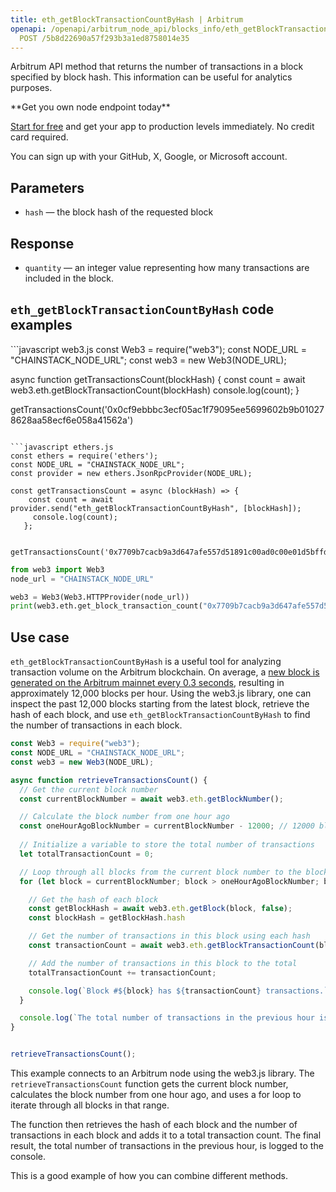 ---
title: eth_getBlockTransactionCountByHash | Arbitrum
openapi: /openapi/arbitrum_node_api/blocks_info/eth_getBlockTransactionCountByHash.json
  POST /5b8d22690a57f293b3a1ed8758014e35
---

Arbitrum API method that returns the number of transactions in a block specified by block hash. This information can be useful for analytics purposes.

<Check>
**Get you own node endpoint today**

[Start for free](https://console.chainstack.com/) and get your app to production levels immediately. No credit card required.

You can sign up with your GitHub, X, Google, or Microsoft account.
</Check>


## Parameters

* `hash` — the block hash of the requested block

## Response

* `quantity` — an integer value representing how many transactions are included in the block.

## `eth_getBlockTransactionCountByHash` code examples

<CodeGroup>
```javascript web3.js
const Web3 = require("web3");
const NODE_URL = "CHAINSTACK_NODE_URL";
const web3 = new Web3(NODE_URL);

async function getTransactionsCount(blockHash) {
  const count = await web3.eth.getBlockTransactionCount(blockHash)
  console.log(count);
}

getTransactionsCount('0x0cf9ebbbc3ecf05ac1f79095ee5699602b9b010278628aa58ecf6e058a41562a')
```

```javascript ethers.js
const ethers = require('ethers');
const NODE_URL = "CHAINSTACK_NODE_URL";
const provider = new ethers.JsonRpcProvider(NODE_URL);

const getTransactionsCount = async (blockHash) => {
    const count = await provider.send("eth_getBlockTransactionCountByHash", [blockHash]);
     console.log(count);
   };

   getTransactionsCount('0x7709b7cacb9a3d647afe557d51891c00ad0c00e01d5bffdbcfe6c1730d36290c');
```

```python web3.py
from web3 import Web3  
node_url = "CHAINSTACK_NODE_URL" 

web3 = Web3(Web3.HTTPProvider(node_url)) 
print(web3.eth.get_block_transaction_count("0x7709b7cacb9a3d647afe557d51891c00ad0c00e01d5bffdbcfe6c1730d36290c"))
```
</CodeGroup>


## Use case

`eth_getBlockTransactionCountByHash` is a useful tool for analyzing transaction volume on the Arbitrum blockchain. On average, a [new block is generated on the Arbitrum mainnet every 0.3 seconds](https://arbiscan.io/chart/blocktime), resulting in approximately 12,000 blocks per hour. Using the web3.js library, one can inspect the past 12,000 blocks starting from the latest block, retrieve the hash of each block, and use `eth_getBlockTransactionCountByHash` to find the number of transactions in each block.

```javascript index.js
const Web3 = require("web3");
const NODE_URL = "CHAINSTACK_NODE_URL";
const web3 = new Web3(NODE_URL);

async function retrieveTransactionsCount() {
  // Get the current block number
  const currentBlockNumber = await web3.eth.getBlockNumber();

  // Calculate the block number from one hour ago
  const oneHourAgoBlockNumber = currentBlockNumber - 12000; // 12000 blocks/hr on average on the Arbitrum mainnet
  
  // Initialize a variable to store the total number of transactions
  let totalTransactionCount = 0;

  // Loop through all blocks from the current block number to the block number from one hour ago
  for (let block = currentBlockNumber; block > oneHourAgoBlockNumber; block--) {

    // Get the hash of each block
    const getBlockHash = await web3.eth.getBlock(block, false);
    const blockHash = getBlockHash.hash

    // Get the number of transactions in this block using each hash
    const transactionCount = await web3.eth.getBlockTransactionCount(blockHash);

    // Add the number of transactions in this block to the total
    totalTransactionCount += transactionCount;

    console.log(`Block #${block} has ${transactionCount} transactions.`);
  }

  console.log(`The total number of transactions in the previous hour is: ${totalTransactionCount}`);
}


retrieveTransactionsCount();
```


This example connects to an Arbitrum node using the web3.js library. The `retrieveTransactionsCount` function gets the current block number, calculates the block number from one hour ago, and uses a for loop to iterate through all blocks in that range.

The function then retrieves the hash of each block and the number of transactions in each block and adds it to a total transaction count. The final result, the total number of transactions in the previous hour, is logged to the console.

This is a good example of how you can combine different methods.

